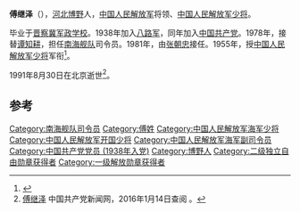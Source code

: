 '''傅继泽'''（{{bd|1918年||1991年|8月30日|catIdx=}}），[[河北省|河北]][[博野县|博野]]人，[[中国人民解放军|中国人民解放军]]将领、[[中国人民解放军少将|中国人民解放军少将]]。

毕业于[[晋察冀军政学校|晋察冀军政学校]]。1938年加入[[八路军|八路军]]，同年加入[[中国共产党|中国共产党]]。1978年，接替[[谭知耕|谭知耕]]，担任[[中国人民解放军南部战区海军|南海舰队]]司令员。1981年，由[[张朝忠|张朝忠]]接任。1955年，授[[中国人民解放军少将|中国人民解放军少将]]军衔<ref>{{cite news|title=揭秘：中共首批开国将军的级别是怎样划分的？|url=http://msn.news.ifeng.com/history/jishi/detail_2010_06/13/1620383_0.shtml|accessdate=2012-06-15|newspaper=凤凰网（转自摘自《党史博览》2010年第5期）|date=2010-06-13|deadurl=yes|archiveurl=https://web.archive.org/web/20120620091504/http://msn.news.ifeng.com/history/jishi/detail_2010_06/13/1620383_0.shtml|archivedate=2012-06-20}}</ref>。

1991年8月30日在北京逝世<ref name="官方">[http://dangshi.people.com.cn/GB/165617/165618/166491/167909/12263974.html 傅继泽] 中国共产党新闻网，2016年1月14日查阅 {{Wayback|url=http://dangshi.people.com.cn/GB/165617/165618/166491/167909/12263974.html|date=20140929040417}}。</ref>。

== 参考 ==
{{reflist}}
{{start box}}
{{s-mil|pla}}
{{succession box|[[谭知耕|谭知耕]]|[[张朝忠|张朝忠]]|[[中国人民解放军|中国人民解放军]][[中国人民解放军南部战区海军|南海舰队]]司令员|1978年11月-1981年3月}}
{{end box}}
{{China-mil-bio-stub}}
[[Category:南海舰队司令员|Category:南海舰队司令员]]
[[Category:傅姓|Category:傅姓]]
[[Category:中国人民解放军海军少将|Category:中国人民解放军海军少将]]
[[Category:中国人民解放军开国少将|Category:中国人民解放军开国少将]]
[[Category:中国人民解放军海军副司令员|Category:中国人民解放军海军副司令员]]
[[Category:中国共产党党员_(1938年入党)|Category:中国共产党党员 (1938年入党)]]
[[Category:博野人|Category:博野人]]
[[Category:二级独立自由勋章获得者|Category:二级独立自由勋章获得者]]
[[Category:一级解放勋章获得者|Category:一级解放勋章获得者]]